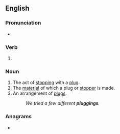 ==English==

===Pronunciation===
* {{IPA|/ˈplʌɡɪŋ/|lang=en}}

===Verb===
{{head|en|present participle}}

# {{present participle of|plug|lang=en|nocat=1}}

===Noun===
{{en-noun}}

# The act of [[stop]]ping with a [[plug]].
# The [[material]] of which a plug or [[stopper]] is made.
# An arrangement of [[plug]]s.
#: ''We tried a few different '''pluggings'''.''

{{Webster 1913}}

===Anagrams===
* {{l|en|puggling}}